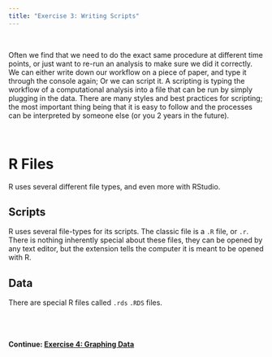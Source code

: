 ```yaml
---
title: "Exercise 3: Writing Scripts"
---
```

<br>

Often we find that we need to do the exact same procedure at different time points, or just want to re-run an analysis to make sure we did it correctly. We can either write down our workflow on a piece of paper, and type it through the console again; Or we can script it. A scripting is typing the workflow of a computational analysis into a file that can be run by simply plugging in the data. There are many styles and best practices for scripting; the most important thing being that it is easy to follow and the processes can be interpreted by someone else (or you 2 years in the future).

<br>

# R Files

R uses several different file types, and even more with RStudio.

## Scripts

R uses several file-types for its scripts. The classic file is a `.R` file, or `.r`. There is nothing inherently special about these files, they can be opened by any text editor, but the extension tells the computer it is meant to be opened with R.

## Data


There are special R files called `.rds` `.RDS` files.  


<br><br><br>
<strong>Continue: [Exercise 4: Graphing Data][Ex4]</strong>

[Ex4]:exercise_4.html